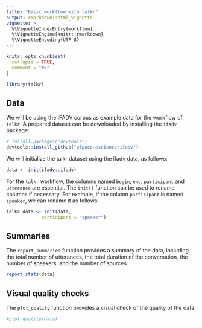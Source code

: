 ```yaml
---
title: "Basic workflow with talkr"
output: rmarkdown::html_vignette
vignette: >
  %\VignetteIndexEntry{workflow}
  %\VignetteEngine{knitr::rmarkdown}
  %\VignetteEncoding{UTF-8}
---
```


```r
knitr::opts_chunk$set(
  collapse = TRUE,
  comment = "#>"
)
```

```r
library(talkr)
```

## Data

We will be using the IFADV corpus as example data for the workflow of `talkr`.
A prepared dataset can be downloaded by installing the `ifadv` package:

```r
# install.packages("devtools")
devtools::install_github("elpaco-escience/ifadv")
```

We will initialize the talkr dataset using the ifadv data, as follows:

```r
data <- init(ifadv::ifadv)
```

For the `talkr` workflow, the columns named `begin`, `end`, `participant` and `utterance` are essential.
The `init()` function can be used to rename columns if necessary.
For example, if the column `participant` is named `speaker`, we can rename it as follows:

```r
talkr_data <- init(data,
             participant = "speaker")
```

## Summaries

The `report_summaries` function provides a summary of the data, including the
total number of utterances, the total duration of the conversation, the number
of speakers, and the number of sources.

```r
report_stats(data)
```

## Visual quality checks

The `plot_quality` function provides a visual check of the quality of the data.

```r
#plot_quality(data)

```

